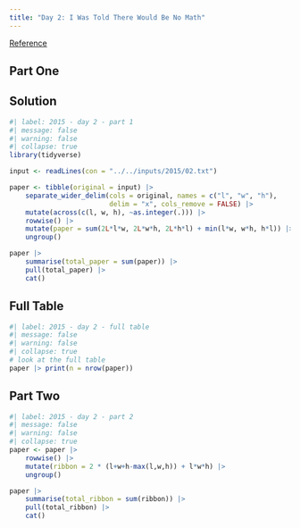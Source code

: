```yaml
---
title: "Day 2: I Was Told There Would Be No Math"
---
```


[Reference](https://adventofcode.com/2015/day/2)

## Part One

::: {.panel-tabset}

## Solution

```r
#| label: 2015 - day 2 - part 1
#| message: false
#| warning: false
#| collapse: true
library(tidyverse)

input <- readLines(con = "../../inputs/2015/02.txt")

paper <- tibble(original = input) |> 
    separate_wider_delim(cols = original, names = c("l", "w", "h"),
                         delim = "x", cols_remove = FALSE) |> 
    mutate(across(c(l, w, h), ~as.integer(.))) |> 
    rowwise() |>
    mutate(paper = sum(2L*l*w, 2L*w*h, 2L*h*l) + min(l*w, w*h, h*l)) |>
    ungroup()

paper |> 
    summarise(total_paper = sum(paper)) |> 
    pull(total_paper) |> 
    cat()
```

## Full Table

```r
#| label: 2015 - day 2 - full table
#| message: false
#| warning: false
#| collapse: true
# look at the full table
paper |> print(n = nrow(paper))
```

:::

## Part Two

```r
#| label: 2015 - day 2 - part 2
#| message: false
#| warning: false
#| collapse: true
paper <- paper |>
    rowwise() |>
    mutate(ribbon = 2 * (l+w+h-max(l,w,h)) + l*w*h) |>
    ungroup()

paper |> 
    summarise(total_ribbon = sum(ribbon)) |> 
    pull(total_ribbon) |> 
    cat()
```
